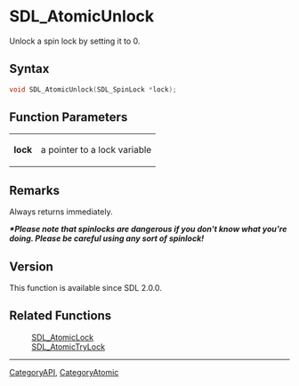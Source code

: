 = SDL_AtomicUnlock =

Unlock a spin lock by setting it to 0.

== Syntax ==

<syntaxhighlight lang='c'>
void SDL_AtomicUnlock(SDL_SpinLock *lock);
</syntaxhighlight>

== Function Parameters ==

{|
|'''lock'''
|a pointer to a lock variable
|}

== Remarks ==

Always returns immediately.

'''''*Please note that spinlocks are dangerous if you don't know what
you're doing. Please be careful using any sort of spinlock!'''''

== Version ==

This function is available since SDL 2.0.0.



== Related Functions ==

:[[SDL_AtomicLock]]
:[[SDL_AtomicTryLock]]

----
[[CategoryAPI]], [[CategoryAtomic]]



